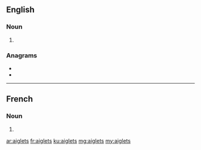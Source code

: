 ==English==

===Noun===
{{head|en|noun plural form}}

# {{plural of|aiglet|lang=en}}

===Anagrams===
* {{l|en|agilest}}
* {{l|en|ligates}}

----

==French==

===Noun===
{{head|fr|noun plural form|g=m}}

# {{plural of|lang=fr|aiglet}}

[[ar:aiglets]]
[[fr:aiglets]]
[[ku:aiglets]]
[[mg:aiglets]]
[[my:aiglets]]
